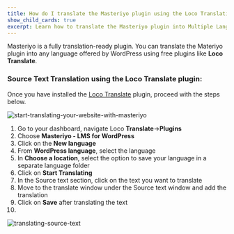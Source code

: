 ```yaml
---
title: How do I translate the Masteriyo plugin using the Loco Translation plugin?
show_child_cards: true
excerpt: Learn how to translate the Masteriyo plugin into Multiple Languages supported by WordPress.
---
```


Masteriyo is a fully translation-ready plugin. You can translate the Materiyo plugin into any language offered by WordPress using free plugins like **Loco Translate**. 

### Source Text Translation using the Loco Translate plugin:

Once you have installed the [Loco Translate](https://wordpress.org/plugins/loco-translate) plugin, proceed with the steps below. 

![start-translating-your-website-with-masteriyo](https://user-images.githubusercontent.com/24367265/189650571-763c7645-3968-4b91-b0d7-a2e7fd92f73f.png)

1. Go to your dashboard, navigate Loco **Translate**->**Plugins**
2. Choose  **Masteriyo - LMS for WordPress**
3. Click on the **New language**
4. From  **WordPress language**, select the language
5. In **Choose a location**, select the option to save your language in a separate language folder
6. Click on **Start Translating**
7. In the Source text section, click on the text you want to translate
8. Move to the translate window under the Source text window and add the translation
9. Click on **Save** after translating the text
10. 


![translating-source-text](https://user-images.githubusercontent.com/24367265/189650518-f257816f-421f-4046-8ea6-8f02fe051774.png)


